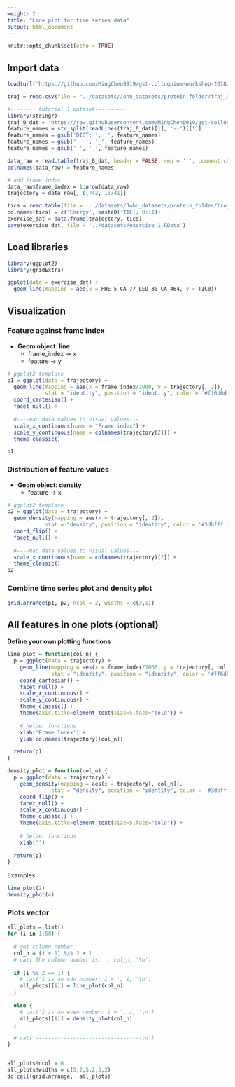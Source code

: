 ```yaml
---
weight: 2
title: "Line plot for time series data"
output: html_document
---
```


<style>
pre code, pre, code {
  white-space: pre !important;
  overflow-x: scroll !important;
  word-break: keep-all !important;
  word-wrap: initial !important;
}
</style>

```r
knitr::opts_chunk$set(echo = TRUE)
```


## Import data

```r
load(url('https://github.com/MingChen0919/gst-colloquium-workshop-2018/raw/master/content/datasets/datasets.RData'))
```

```r
traj = read.csv(file = "../datasets/John_datasets/protein_folder/traj_0.dat", sep = '\t')

#-------- tutorial 1 dataset----------
library(stringr)
traj_0_dat = 'https://raw.githubusercontent.com/MingChen0919/gst-colloquium-workshop-2018/master/content/datasets/John_datasets/protein_folder/traj_0.dat'
feature_names = str_split(readLines(traj_0_dat)[1], '--')[[1]]
feature_names = gsub('DIST: ', '', feature_names)
feature_names = gsub(' - ', '_', feature_names)
feature_names = gsub(' ', '_', feature_names)

data_raw = read.table(traj_0_dat, header = FALSE, sep = ' ', comment.char = 'D', stringsAsFactors = FALSE)
colnames(data_raw) = feature_names

# add frame index
data_raw$frame_index = 1:nrow(data_raw)
trajectory = data_raw[, c(742, 1:741)]

tics = read.table(file = '../datasets/John_datasets/protein_folder/traj_0.energy_tics.dat', header = FALSE, comment.char = 'E')
colnames(tics) = c('Energy', paste0('TIC', 0:11))
exercise_dat = data.frame(trajectory, tics)
save(exercise_dat, file = '../datasets/exercise_1.RData')
```



## Load libraries

```r
library(ggplot2)
library(gridExtra)
```

```r
ggplot(data = exercise_dat) +
  geom_line(mapping = aes(x = PHE_5_CA_77_LEU_30_CA_464, y = TIC0))
```


## Visualization

### Feature against frame index

* **Geom object: line**
    + frame_index -> x
    + feature -> y

```r
# ggplot2 template
p1 = ggplot(data = trajectory) +
  geom_line(mapping = aes(x = frame_index/1000, y = trajectory[, 2]), 
            stat = "identity", position = "identity", color = '#ff6d6d') +
  coord_cartesian() +
  facet_null() +
  
  #----map data values to visual values---
  scale_x_continuous(name = "Frame index") +
  scale_y_continuous(name = colnames(trajectory[2])) +
  theme_classic()

p1
```

### Distribution of feature values

* **Geom object: density**
    + feature -> x
    
```r
# ggplot2 template
p2 = ggplot(data = trajectory) +
  geom_density(mapping = aes(x = trajectory[, 2]), 
            stat = "density", position = "identity", color = '#3dbfff') +
  coord_flip() +
  facet_null() +
  
  #----map data values to visual values---
  scale_x_continuous(name = colnames(trajectory)[2]) +
  theme_classic()
p2
```


### Combine time series plot and density plot

```r
grid.arrange(p1, p2, ncol = 2, widths = c(3,1))
```



## All features in one plots (optional)

**Define your own plotting functions**

```r
line_plot = function(col_n) {
  p = ggplot(data = trajectory) +
    geom_line(mapping = aes(x = frame_index/1000, y = trajectory[, col_n]), 
              stat = "identity", position = "identity", color = '#ff6d6d') +
    coord_cartesian() +
    facet_null() +
    scale_x_continuous() +
    scale_y_continuous() +
    theme_classic() +
    theme(axis.title=element_text(size=5,face="bold")) +
    
    # helper functions
    xlab('Frame Index') +
    ylab(colnames(trajectory)[col_n])

  return(p)
}

density_plot = function(col_n) {
  p = ggplot(data = trajectory) +
    geom_density(mapping = aes(x = trajectory[, col_n]), 
              stat = "density", position = "identity", color = '#3dbfff') +
    coord_flip() +
    facet_null() +
    scale_x_continuous() +
    theme_classic() +
    theme(axis.title=element_text(size=5,face="bold")) +
    
    # helper functions
    xlab('')
    
  return(p)
}
```

Examples

```r
line_plot(2)
density_plot(4)
```

### Plots vector

```r
all_plots = list()
for (i in 1:58) {
  
  # get column number
  col_n = (i + 1) %/% 2 + 1
  # cat('The column number is: ', col_n, '\n')
  
  if (i %% 2 == 1) {
    # cat('i is an odd number: i = ', i, '\n')
    all_plots[[i]] = line_plot(col_n)
  }
  
  else {
    # cat('i is an even number: i = ', i, '\n')
    all_plots[[i]] = density_plot(col_n)
  }
  
  # cat('----------------------------------\n')
}


all_plots$ncol = 6
all_plots$widths = c(5,2,5,2,5,2)
do.call(grid.arrange,  all_plots)
```

